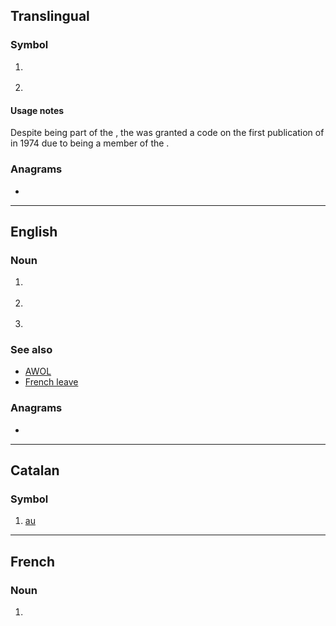 {{also|Appendix:Variations of "ua"}}
==Translingual==

===Symbol===
{{mul-symbol}}

# {{ISO 3166|1|2|Ukraine|from=1992}}
#: {{syn|mul|UKR|qq1={{w|ISO 3166-1 alpha-3|alpha-3}}}}
# {{ISO 3166|1|2|obs=1|Ukrainian Soviet Socialist Republic|Ukrainian SSR|from=1974|to=1992}}
#: {{syn|mul|UKR|qq1={{w|ISO 3166-1 alpha-3|alpha-3}}}}

====Usage notes====
Despite being part of the {{w|Soviet Union}}, the {{w|Ukrainian Soviet Socialist Republic|Ukrainian SSR}} was granted a code on the first publication of {{w|ISO 3166}} in 1974 due to being a member of the {{w|United Nations}}.

===Anagrams===
* {{l|mul|AU}}

----

==English==

===Noun===
{{en-noun|~}}

# {{lb|en|military}} {{initialism of|en|[[unauthorized]] [[absence]]}}
# {{lb|en|countable|UK|government}} {{initialism of|en|unitary authority}}
# {{lb|en|countable|computing}} {{initialism of|en|user agent}}

===See also===
* [[AWOL]]
* [[French leave]]

===Anagrams===
* {{anagrams|en|a=au|A. U.|A.U.|AU|Au|a.u.|au}}

----

==Catalan==

===Symbol===
{{head|ca|symbol}}

# [[au]] {{gloss|astronomical unit}}

----

==French==

===Noun===
{{head|fr|noun}}
# {{abbreviation of|fr|unité astronomique}}